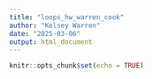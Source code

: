 ```yaml
---
title: "loops_hw_warren_cook"
author: "Kelsey Warren"
date: "2025-03-06"
output: html_document
---
```


```r
knitr::opts_chunk$set(echo = TRUE)
```


